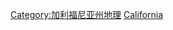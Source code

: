 {{Commons category|Landforms of California}}

[[Category:加利福尼亚州地理|Category:加利福尼亚州地理]]
[[Category:美国各州地形|California]]